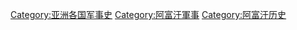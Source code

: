 [[Category:亚洲各国军事史|Category:亚洲各国军事史]]
[[Category:阿富汗軍事|Category:阿富汗軍事]]
[[Category:阿富汗历史|Category:阿富汗历史]]